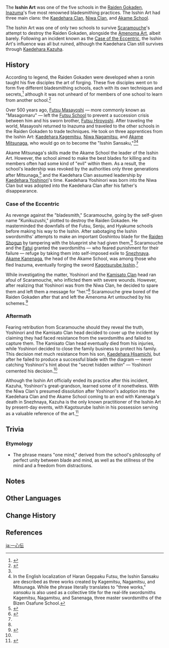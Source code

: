 {{Terminology Infobox
|type         = Lore
|region       = Inazuma
|affiliation  = Raiden Gokaden
}}
The '''Isshin Art''' was one of the five schools in the [[Raiden Gokaden]], [[Inazuma]]'s five most renowned bladesmithing practices. The Isshin Art had three main clans: the [[Kaedehara Clan]], [[Niwa Clan]], and [[Akame School]].

The Isshin Art was one of only two schools to survive [[Scaramouche]]'s attempt to destroy the Raiden Gokaden, alongside the [[Amenoma Art]], albeit barely. Following an incident known as the [[Case of the Eccentric]], the Isshin Art's influence was all but ruined, although the Kaedehara Clan still survives through [[Kaedehara Kazuha]].

==History==
{{Quote|Isshin Art strives for complete harmony between blade and mind from the moment that forging begins. For only a blade thus forged can capture and convey its maker's thoughts and feelings, and eventually become an extension of its wielder's will.|Kaedehara Kazuha|[[Through the Mist, a Name Unveiled]]}}
According to legend, the Raiden Gokaden were developed when a ronin taught his five disciples the art of forging. These five disciples went on to form five different bladesmithing schools, each with its own techniques and secrets,<ref>{{Ref/NPC|Amenoma Tougo}}</ref> although it was not unheard of for members of one school to learn from another school.<ref name="Haran">{{Ref/Weapon|Haran Geppaku Futsu}}</ref>

Over 500 years ago, [[Futsu Masayoshi]] &mdash; more commonly known as "Masagomaru" &mdash; left the [[Futsu School]] to prevent a succession crisis between him and his sworn brother, [[Futsu Hiroyoshi]]. After traveling the world, Masayoshi returned to Inazuma and traveled to the other schools in the Raiden Gokaden to trade techniques. He took on three apprentices from the Isshin Art: [[Kaedehara Kagemitsu]], [[Niwa Nagamitsu]], and [[Akame Mitsunaga]], who would go on to become the "Isshin Sansaku,"<ref name="Haran" /><ref group="Note">In the English localization of Haran Geppaku Futsu, the Isshin Sansaku are described as three works created by Kagemitsu, Nagamitsu, and Mitsunaga. While the phrase {{Lang|''sansaku''|ja=三作}} literally translates to "three works," ''sansaku'' is also used as a collective title for the real-life swordsmiths Kagemitsu, Nagamitsu, and Sanenaga, three master swordsmiths of the Bizen Osafune School.</ref>

Akame Mitsunaga's skills made the Akame School the leader of the Isshin Art. However, the school aimed to make the best blades for killing and its members often had some kind of "evil" within them. As a result, the school's leadership was revoked by the authorities only three generations after Mitsunaga,<ref name="KagoIsshin">{{Ref/Weapon|Kagotsurube Isshin}}</ref> and the Kaedehara Clan assumed leadership by [[Kaedehara Yoshinori]]'s time. Kaedehara Yoshinori was born into the Niwa Clan but was adopted into the Kaedehara Clan after his father's disappearance.

===Case of the Eccentric===
As revenge against the "bladesmith," Scaramouche, going by the self-given name "Kunikuzushi," plotted to destroy the Raiden Gokaden. He masterminded the downfalls of the Futsu, Senju, and Hyakume schools before making his way to the Isshin. After sabotaging the Isshin swordsmiths' attempts to make an important Goshintou blade for the [[Raiden Shogun]] by tampering with the blueprint she had given them,<ref name="Palace">{{Ref/Quest|The Palace, Dyed in Black (Quest)}}</ref> Scaramouche and the [[Fatui]] granted the swordsmiths &mdash; who feared punishment for their failure &mdash; refuge by taking them into self-imposed exile to [[Snezhnaya]]. [[Akame Kanenaga]], the head of the Akame School, was among those who fled Inazuma, eventually forging the sword [[Kagotsurube Isshin]].<ref name="KagoIsshin" />

While investigating the matter, Yoshinori and the [[Kamisato Clan]] head ran afoul of Scaramouche, who inflicted them with severe wounds. However, after realizing that Yoshinori was from the Niwa Clan, he decided to spare them and left them a message for "her."<ref name="Palace" /> Scaramouche grew bored of the Raiden Gokaden after that and left the Amenoma Art untouched by his schemes.<ref>{{Ref/Arti|Calabash of Awakening}}</ref>

===Aftermath===
Fearing retribution from Scaramouche should they reveal the truth, Yoshinori and the Kamisato Clan head decided to cover up the incident by claiming they had faced resistance from the swordsmiths and failed to capture them. The Kamisato Clan head eventually died from his injuries, while Yoshinori decided to close the family business to protect his family. This decision met much resistance from his son, [[Kaedehara Hisamichi]], but after he failed to produce a successful blade with the diagram &mdash; never catching Yoshinori's hint about the "secret hidden ''within''" &mdash; Yoshinori cemented his decision.<ref name="Palace"/>

Although the Isshin Art officially ended its practice after this incident, Kazuha, Yoshinori's great-grandson, learned some of it nonetheless. With the Niwa Clan's presumed dissolution after Yoshinori's adoption into the Kaedehara Clan and the Akame School coming to an end with Kanenaga's death in Snezhnaya, Kazuha is the only known practitioner of the Isshin Art by present-day events, with Kagotsurube Isshin in his possession serving as a valuable reference of the art.<ref>{{Ref/Quest|Ere the End, a Glance Back}}</ref>

==Trivia==
===Etymology===
*The phrase {{Lang|"Isshin"|ja=一心}} means "one mind," derived from the school's philosophy of perfect unity between blade and mind, as well as the stillness of the mind and a freedom from distractions.

==Notes==
{{Reflist|note=1}}

==Other Languages==
{{Other Languages|default_hidden = 1
|en      = Isshin Art
|zhs     = 一心传
|zhs_rm  = Yīxīn-chuán
|zht     = 一心傳
|zht_rm  = Yīxīn-chuán
|ja      = 一心伝
|ja_rm   = Isshin-den
|ko      = 잇신의 기술
|ko_rm   = Itsin-ui Gisul
|es      = Técnica Isshin
|fr      = Art Isshin
|ru      = Искусство Иссин
|th      = Isshin Art
|vi      = Trường Phái Isshin
|de      = Isshin-Schule
|id      = Isshin Art
|pt      = Arte Isshin
|tr      = Isshin Sanatı
|it      = l'arte Isshin
}}

==Change History==
{{Change History|introduced=2.3}}

==References==
{{Reflist}}

[[ja:一心伝]]